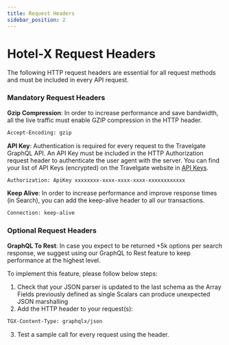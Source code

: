 ```yaml
---
title: Request Headers
sidebar_position: 2
---
```


# Hotel-X Request Headers

The following HTTP request headers are essential for all request methods and must be included in every API request.

### Mandatory Request Headers

**Gzip Compression**: In order to increase performance and save bandwidth, all the live traffic must enable GZIP compression in the HTTP header. 

```html
Accept-Encoding: gzip
```                           

**API Key**: Authentication is required for every request to the Travelgate GraphQL API. An API Key must be included in the HTTP Authorization request header to authenticate the user agent with the server. You can find your list of API Keys (encrypted) on the Travelgate website in [API Keys](https://app.travelgate.com/settings/apikeys).


```html
Authorization: ApiKey xxxxxxxx-xxxx-xxxx-xxxx-xxxxxxxxxxxx
```              

**Keep Alive**: In order to increase performance and improve response times (in Search), you can add the keep-alive header to all our transactions. 

```html
Connection: keep-alive 
``` 

### Optional Request Headers

                                                       
**GraphQL To Rest**: In case you expect to be returned +5k options per search response, we suggest using our GraphQL to Rest feature to keep performance at the highest level.

To implement this feature, please follow below steps:
1. Check that your JSON parser is updated to the last schema as the Array Fields previously defined as single Scalars can produce unexpected JSON marshalling
2. Add the HTTP header to your request(s): 
```html
TGX-Content-Type: graphqlx/json
```  
3. Test a sample call for every request using the header.
